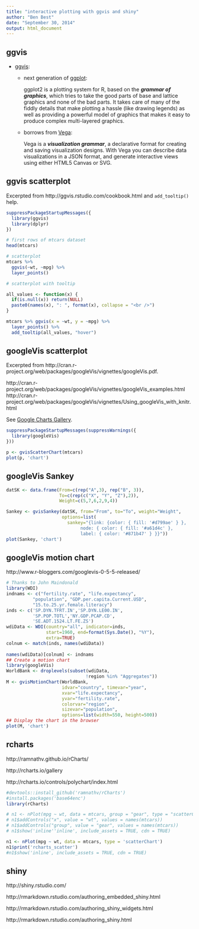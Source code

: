 ```yaml
---
title: "interactive plotting with ggvis and shiny"
author: "Ben Best"
date: "September 30, 2014"
output: html_document
---
```


## ggvis

- [ggvis](http://ggvis.rstudio.com): 

  - next generation of [ggplot](http://ggplot2.org/):

    ggplot2 is a plotting system for R, based on the **_grammar of graphics_**, which tries to take the good parts of base and lattice graphics and none of the bad parts. It takes care of many of the fiddly details that make plotting a hassle (like drawing legends) as well as providing a powerful model of graphics that makes it easy to produce complex multi-layered graphics.

  - borrows from [Vega](https://github.com/trifacta/vega/):
  
    Vega is a **_visualization grammar_**, a declarative format for creating and saving visualization designs. With Vega you can describe data visualizations in a JSON format, and generate interactive views using either HTML5 Canvas or SVG.


## ggvis scatterplot

Excerpted from http://ggvis.rstudio.com/cookbook.html and `add_tooltip()` help.

```r
suppressPackageStartupMessages({
  library(ggvis)
  library(dplyr)
})

# first rows of mtcars dataset
head(mtcars)

# scatterplot
mtcars %>% 
  ggvis(~wt, ~mpg) %>% 
  layer_points()

# scatterplot with tooltip

all_values <- function(x) {
  if(is.null(x)) return(NULL)
  paste0(names(x), ": ", format(x), collapse = "<br />")
}

mtcars %>% ggvis(x = ~wt, y = ~mpg) %>%
  layer_points() %>% 
  add_tooltip(all_values, "hover")
```

## googleVis scatterplot

Excerpted from http://cran.r-project.org/web/packages/googleVis/vignettes/googleVis.pdf.

http://cran.r-project.org/web/packages/googleVis/vignettes/googleVis_examples.html
http://cran.r-project.org/web/packages/googleVis/vignettes/Using_googleVis_with_knitr.html

See [Google Charts Gallery](https://developers.google.com/chart/interactive/docs/gallery).

```r
suppressPackageStartupMessages(suppressWarnings({
  library(googleVis)
}))

p <- gvisScatterChart(mtcars)
plot(p, 'chart')
```

## googleVis Sankey

```r
datSK <- data.frame(From=c(rep("A",3), rep("B", 3)),
                    To=c(rep(c("X", "Y", "Z"),2)),
                    Weight=c(5,7,6,2,9,4))

Sankey <- gvisSankey(datSK, from="From", to="To", weight="Weight",
                     options=list(
                       sankey="{link: {color: { fill: '#d799ae' } },
                            node: { color: { fill: '#a61d4c' },
                            label: { color: '#871b47' } }}"))
plot(Sankey, 'chart')
```

## googleVis motion chart

http://www.r-bloggers.com/googlevis-0-5-5-released/

```r
# Thanks to John Maindonald
library(WDI)
indnams <- c("fertility.rate", "life.expectancy", 
          "population", "GDP.per.capita.Current.USD", 
          "15.to.25.yr.female.literacy")
inds <- c('SP.DYN.TFRT.IN','SP.DYN.LE00.IN', 
          'SP.POP.TOTL','NY.GDP.PCAP.CD', 
          'SE.ADT.1524.LT.FE.ZS')
wdiData <- WDI(country="all", indicator=inds,
               start=1960, end=format(Sys.Date(), "%Y"), 
               extra=TRUE)
colnum <- match(inds, names(wdiData))
 
names(wdiData)[colnum] <- indnams
## Create a motion chart
library(googleVis)
WorldBank <- droplevels(subset(wdiData, 
                              !region %in% "Aggregates"))
M <- gvisMotionChart(WorldBank,
                     idvar="country", timevar="year",
                     xvar="life.expectancy", 
                     yvar="fertility.rate",
                     colorvar="region", 
                     sizevar="population",
                     options=list(width=550, height=500))
## Display the chart in the browser
plot(M, 'chart')
```

## rcharts

http://ramnathv.github.io/rCharts/

http://rcharts.io/gallery

http://rcharts.io/controls/polychart/index.html

```r
#devtools::install_github('ramnathv/rCharts')
#install.packages('base64enc')
library(rCharts)

# n1 <- nPlot(mpg ~ wt, data = mtcars, group = "gear", type = "scatterChart")
# n1$addControls("x", value = "wt", values = names(mtcars))
# n1$addControls("group", value = "gear", values = names(mtcars))
# n1$show('inline''inline', include_assets = TRUE, cdn = TRUE)

n1 <- nPlot(mpg ~ wt, data = mtcars, type = 'scatterChart')
n1$print('rcharts_scatter')
#n1$show('inline', include_assets = TRUE, cdn = TRUE)
```


## shiny

http://shiny.rstudio.com/

http://rmarkdown.rstudio.com/authoring_embedded_shiny.html

http://rmarkdown.rstudio.com/authoring_shiny_widgets.html

http://rmarkdown.rstudio.com/authoring_shiny.html